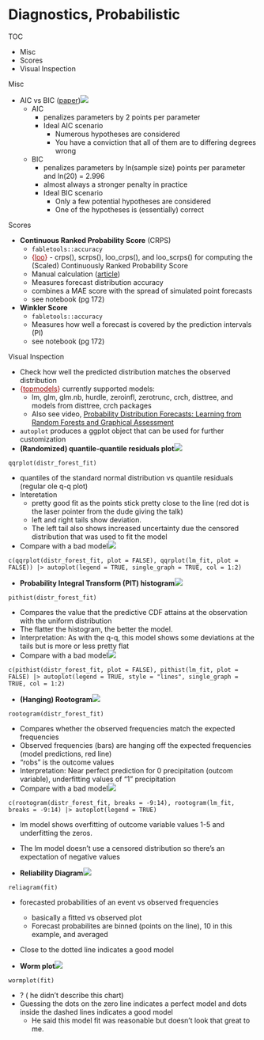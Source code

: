 # Diagnostics, Probabilistic

TOC

* Misc
* Scores
* Visual Inspection


Misc

* AIC vs BIC ([paper](https://t.co/6Lfs0ilrKF))![](./_resources/Diagnostics,_Probabilistic.resources/image.png)
	* AIC
		* penalizes parameters by 2 points per parameter
		* Ideal AIC scenario
			* Numerous hypotheses are considered
			* You have a conviction that all of them are to differing degrees wrong
	* BIC
		* penalizes parameters by ln(sample size) points per parameter and ln(20) = 2.996
		* almost always a stronger penalty in practice
		* Ideal BIC scenario
			* Only a few potential hypotheses are considered
			* One of the hypotheses is (essentially) correct


Scores

* **Continuous Ranked Probability Score** (CRPS)
	* `fabletools::accuracy`
	* [{]{style='color: #990000'}[loo](https://cran.r-project.org/package=loo){style='color: #990000'}[}]{style='color: #990000'} - crps(), scrps(), loo\_crps(), and loo\_scrps() for computing the (Scaled) Continuously Ranked Probability Score
	* Manual calculation ([article](https://towardsdatascience.com/crps-a-scoring-function-for-bayesian-machine-learning-models-dd55a7a337a8))
	* Measures forecast distribution accuracy
	* combines a MAE score with the spread of simulated point forecasts
	* see notebook (pg 172)
* **Winkler Score**
	* `fabletools::accuracy`
	* Measures how well a forecast is covered by the prediction intervals (PI)
	* see notebook (pg 172)


Visual Inspection

* Check how well the predicted distribution matches the observed distribution
* [{]{style='color: #990000'}[topmodels](https://topmodels.r-forge.r-project.org/){style='color: #990000'}[}]{style='color: #990000'} currently supported models:
	* lm, glm, glm.nb, hurdle, zeroinfl, zerotrunc, crch, disttree, and models from disttree, crch packages
	* Also see video, [Probability Distribution Forecasts: Learning from Random Forests and Graphical Assessment](https://www.youtube.com/watch?v=iMBgmfdKs8g)
* `autoplot` produces a ggplot object that can be used for further customization
* **(Randomized) quantile-quantile residuals plot**![](./_resources/Diagnostics,_Probabilistic.resources/Screenshot (310).png)

```
qqrplot(distr_forest_fit)
```

* quantiles of the standard normal distribution vs quantile residuals (regular ole q-q plot)
* Interetation
	* pretty good fit as the points stick pretty close to the line (red dot is the laser pointer from the dude giving the talk)
	* left and right tails show deviation.
	* The left tail also shows increased uncertainty due the censored distribution that was used to fit the model
* Compare with a bad model![](./_resources/Diagnostics,_Probabilistic.resources/Screenshot (327).png)

```
c(qqrplot(distr_forest_fit, plot = FALSE), qqrplot(lm_fit, plot = FALSE)) |> autoplot(legend = TRUE, single_graph = TRUE, col = 1:2)
```


* **Probability Integral Transform (PIT) histogram**![](./_resources/Diagnostics,_Probabilistic.resources/Screenshot (312).png)

```
pithist(distr_forest_fit)
```

* Compares the value that the predictive CDF attains at the observation with the uniform distribution
* The flatter the histogram, the better the model.
* Interpretation: As with the q-q, this model shows some deviations at the tails but is more or less pretty flat
* Compare with a bad model![](./_resources/Diagnostics,_Probabilistic.resources/Screenshot (325).png)

```
c(pithist(distr_forest_fit, plot = FALSE), pithist(lm_fit, plot = FALSE) |> autoplot(legend = TRUE, style = "lines", single_graph = TRUE, col = 1:2)
```

* **(Hanging) Rootogram**![](./_resources/Diagnostics,_Probabilistic.resources/Screenshot (314).png)

```
rootogram(distr_forest_fit)
```

* Compares whether the observed frequencies match the expected frequencies
* Observed frequencies (bars) are hanging off the expected frequencies (model predictions, red line)
* "robs" is the outcome values
* Interpretation: Near perfect prediction for 0 precipitation (outcom variable), underfitting values of "1" precipitation
* Compare with a bad model![](./_resources/Diagnostics,_Probabilistic.resources/Screenshot (323).png)

```
c(rootogram(distr_forest_fit, breaks = -9:14), rootogram(lm_fit,
breaks = -9:14) |> autoplot(legend = TRUE)
```

* lm model shows overfitting of outcome variable values 1-5 and underfitting the zeros.
* The lm model doesn't use a censored distribution so there's an expectation of negative values

* **Reliability Diagram**![](./_resources/Diagnostics,_Probabilistic.resources/Screenshot (316).png)

```
reliagram(fit)
```

* forecasted probabilities of an event vs observed frequencies
	* basically a fitted vs observed plot
	* Forecast probabilites are binned (points on the line), 10 in this example, and averaged
* Close to the dotted line indicates a good model

* **Worm plot**![](./_resources/Diagnostics,_Probabilistic.resources/Screenshot (318).png)

```
wormplot(fit)
```

* ? ( he didn't describe this chart)
* Guessing the dots on the zero line indicates a perfect model and dots inside the dashed lines indicates a good model
	* He said this model fit was reasonable but doesn't look that great to me.

